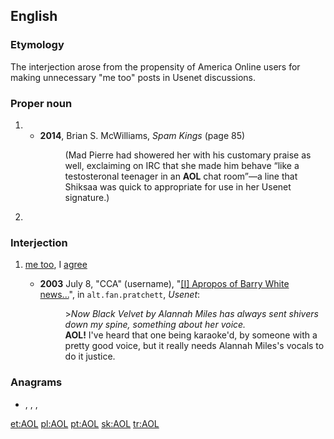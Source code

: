 {{also|aol|aol-}}
==English==
{{wikipedia}}

===Etymology===
The interjection arose from the propensity of America Online users for making unnecessary "me too" posts in Usenet discussions.

===Proper noun===
{{en-proper noun}}

# {{initialism of|{{w|America Online}}|lang=en}}
#* '''2014''', Brian S. McWilliams, ''Spam Kings'' (page 85)
#*: (Mad Pierre had showered her with his customary praise as well, exclaiming on IRC that she made him behave “like a testosteronal teenager in an '''AOL''' chat room”—a line that Shiksaa was quick to appropriate for use in her Usenet signature.)
# {{lb|en|computing}} {{initialism of|aspect-oriented language|lang=en}}

===Interjection===
{{en-intj}}

# {{lb|en|internet slang|humorous}} [[me too]], I [[agree]]
#* '''2003''' July 8, "CCA" (username), "[https://groups.google.com/d/msg/alt.fan.pratchett/QYFAdj2hVmw/G0DrxFpQD8QJ <nowiki>[I]</nowiki> Apropos of Barry White news...]", in <tt>alt.fan.pratchett</tt>, ''Usenet'':
#*: >''Now Black Velvet by Alannah Miles{{SIC}} has always sent shivers down my spine, something about her voice.''
#*: '''AOL!''' I've heard that one being karaoke'd, by someone with a pretty good voice, but it really needs Alannah Miles's vocals to do it justice.

===Anagrams===
* {{l|en|Lao}}, {{l|en|loa}}, {{l|en|OAL}}, {{l|en|Ola}}

[[et:AOL]]
[[pl:AOL]]
[[pt:AOL]]
[[sk:AOL]]
[[tr:AOL]]